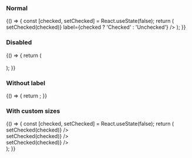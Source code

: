 
<Meta title="Design system/StyledCheckbox" component={StyledCheckbox} />

### Normal

<Canvas>
  <Story name="Normal">
    {() => {
      const [checked, setChecked] = React.useState(false);
      return (
        <StyledCheckbox
          checked={checked}
          onChange={({ checked }) => setChecked(checked)}
          label={checked ? 'Checked' : 'Unchecked'}
        />
      );
    }}
  </Story>
</Canvas>

### Disabled

<Canvas>
  <Story name="Disabled">
    {() => {
      return (
        <div>
          <StyledCheckbox disabled label="Unchecked" defaultChecked={false} />
          <br />
          <StyledCheckbox disabled label="Checked" defaultChecked />
        </div>
      );
    }}
  </Story>
</Canvas>

### Without label

<Canvas>
  <Story name="Without Label">
    {() => {
      return <StyledCheckbox />;
    }}
  </Story>
</Canvas>

### With custom sizes

<Canvas>
  <Story name="With Custom Sizes">
    {() => {
      const [checked, setChecked] = React.useState(false);
      return (
        <div>
          <StyledCheckbox
            label="A little bit bigger"
            size="20px"
            checked={checked}
            onChange={({ checked }) => setChecked(checked)}
          />
          <br />
          <StyledCheckbox label="Wow" size="30px" checked={checked} onChange={({ checked }) => setChecked(checked)} />
          <br />
          <StyledCheckbox
            label="This is huge"
            size="50px"
            checked={checked}
            onChange={({ checked }) => setChecked(checked)}
          />
        </div>
      );
    }}
  </Story>
</Canvas>
